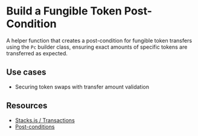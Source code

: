 # Build a Fungible Token Post-Condition

A helper function that creates a post-condition for fungible token transfers using the `Pc` builder class, ensuring exact amounts of specific tokens are transferred as expected.

## Use cases

- Securing token swaps with transfer amount validation

## Resources

- [Stacks.js / Transactions](/stacks/stacks.js/packages/transactions)
- [Post-conditions](/stacks/stacks.js/guides/post-conditions)